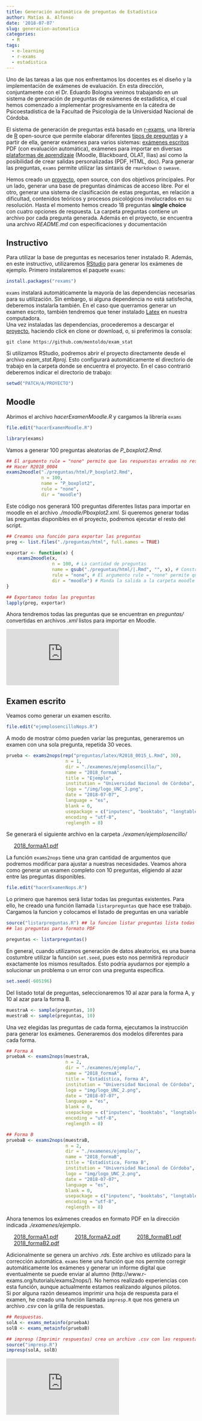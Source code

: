 ```yaml
---
title: Generación automática de preguntas de Estadística
author: Matías A. Alfonso
date: '2018-07-07'
slug: generacion-automatica
categories:
  - R
tags:
  - e-learning
  - r-exams
  - estadistica
---
```

Uno de las tareas a las que nos enfrentamos los docentes es el diseño y la implementación de exámenes de evaluación. En esta dirección, conjuntamente con el Dr. Eduardo Bologna venimos trabajando en un sistema de generación de preguntas de exámenes de estadística, el cual hemos comenzado a implementar progresivamente en la cátedra de Psicoestadística de la Facultad de Psicología de la Universidad Nacional de Córdoba.  



El sistema de generación de preguntas está basado en [r-exams](http://www.r-exams.org/), una librería de [R](https://www.r-project.org/) open-source que permite elaborar diferentes [tipos de preguntas](http://www.r-exams.org/intro/dynamic/) y a partir de ella, generar exámenes para varios sistemas: [exámenes escritos](http://www.r-exams.org/intro/written/) PDF (con evaluación automática), exámenes para importar en diversas [plataformas de aprendizaje](http://www.r-exams.org/intro/elearning/) (Moodle, Blackboard, OLAT, Ilias) así como la posibilidad de crear salidas personalizadas (PDF, HTML, doc). Para generar las preguntas, `exams` permite utilizar las sintaxis de `rmarkdown` o `sweave`. 

Hemos creado un [proyecto](https://github.com/mentoldo/exam_stat), open source, con dos objetivos principales. Por un lado, generar una base de preguntas dinámicas de acceso libre. Por el otro, generar una sistema de clasificación de estas preguntas, en relación a dificultad, contenidos teóricos y procesos psicológicos involucrados en su resolución.
Hasta el momento hemos creado 18 preguntas **single choice** con cuatro opciones de respuesta. La carpeta preguntas contiene un archivo por cada pregunta generada. Además en el proyecto, se encuentra una archivo *README.md* con especificaciones y documentación

## Instructivo

Para utilizar la base de preguntas es necesarios tener instalado R. Además, en este instructivo, utilizaremos [RStudio](https://www.rstudio.com/) para generar los exámenes de ejemplo.
Primero instalaremos el paquete `exams`:

```r

install.packages("rexams")

```

`exams` instalará automáticamente la mayoría de las dependencias necesarias para su utilización. Sin embargo, si alguna dependencia no está satisfecha, deberemos instalarla también. En el caso que querramos generar un examen escrito, también tendremos que tener instalado [Latex](https://www.latex-project.org/get/) en nuestra computadora.  
Una vez instaladas las dependencias, procederemos a descargar el [proyecto](https://github.com/mentoldo/exam_stat), haciendo click en clone or download, o, si preferimos la consola:

```git
git clone https://github.com/mentoldo/exam_stat
```
Si utilizamos RStudio, podremos abrir el proyecto directamente desde el archivo *exam_stat.Rproj*. Esto configurará automáticamente el directorio de trabajo en la carpeta donde se encuentra el proyecto. En el caso contrarió deberemos indicar el directorio de trabajo:
```r
setwd("PATCH/A/PROYECTO")
```

## Moodle

Abrimos el archivo *hacerExamenMoodle.R* y cargamos la librería `exams`

```r
file.edit("hacerExamenMoodle.R")

library(exams)
```

Vamos a generar 100 preguntas aleatorias de *P_boxplot2.Rmd*.

```r
## El argumento rule = "none" permite que las respuestas erradas no resten puntos
## Hacer R2018_0004
exams2moodle("./preguntas/html/P_boxplot2.Rmd",
             n = 100,
             name = "P_boxplot2",
             rule = "none",
             dir = "moodle")
```
Este código nos generará 100 preguntas diferentes listas para importar en moodle en el archivo *./moodle/Pboxplot2.xml*. Si queremos generar todas las preguntas disponibles en el proyecto, podremos ejecutar el resto del script.

```r
## Creamos una función para exportar las preguntas
preg <- list.files("./preguntas/html", full.names = TRUE)

exportar <- function(x) {
    exams2moodle(x,
                 n = 100, # La cantidad de preguntas
                 name = gsub("./preguntas/html/|.Rmd", "", x), # Construye el nombre a partir del nombre original
                 rule = "none", # El argumento rule = "none" permite que las respuestas erradas no resten puntos
                 dir = "moodle") # Manda la salida a la carpeta moodle
}

## Exportamos todas las preguntas
lapply(preg, exportar)
```
Ahora tendremos todas las preguntas que se encuentran en *preguntas/* convertidas en archivos *.xml* listos para importar en Moodle.

<div class="video-container">
<iframe src="https://www.youtube.com/embed/08UWCRCC004" frameborder="0" allow="autoplay; encrypted-media" allowfullscreen></iframe>
</div>
## Examen escrito

Veamos como generar un examen escrito.

```r
file.edit("ejemplosencilloNops.R")
```

A modo de mostrar cómo pueden variar las preguntas, generaremos un examen con una sola pregunta, repetida 30 veces.

```r
prueba <- exams2nops(rep("preguntas/latex/R2018_0015_L.Rmd", 30),
                      n = 1,
                      dir = "./examenes/ejemplosencillo/", 
                      name = "2018_formaA",
                      title = "Ejemplo",
                      institution = "Universidad Nacional de Córdoba",
                      logo = "/img/logo_UNC_2.png",
                      date = "2018-07-07",
                      language = "es",
                      blank = 0,
                      usepackage = c("inputenc", "booktabs", "longtable"),
                      encoding = "utf-8",
                      reglength = 8)
```

Se generará el siguiente archivo en la carpeta *./examen/ejemplosencillo/*

<a href=/doc/generacion-automatica/2018_formaA1.pdf style = "margin:20px">2018_formaA1.pdf</a>

La función `exams2nops` tiene una gran cantidad de argumentos que podremos modificar para ajustar a nuestras necesidades.
Veamos ahora como generar un examen completo con 10 preguntas, eligiendo al azar entre las preguntas disponibles.

```r
file.edit("hacerExamenNops.R")
```

Lo primero que haremos será listar todas las preguntas existentes. Para ello, he creado una función llamada `listarpreguntas` que hace ese trabajo. Cargamos la funcion y colocamos el listado de preguntas en una variable

```r
source("listarpreguntas.R") ## la funcion listar preguntas lista todas
## las preguntas para formato PDF

preguntas <- listarpreguntas()
```

En general, cuando utilizamos generación de datos aleatorios, es una buena costumbre utilizar la función `set.seed`, pues esto nos permitirá reproducir exactamente los mismos resultados. Esto podría ayudarnos por ejemplo a solucionar un problema o un error con una pregunta específica.

```r
set.seed(-605196)
```

Del listado total de preguntas, seleccionaremos 10 al azar para la forma A, y 10 al azar para la forma B.

```r
muestraA <- sample(preguntas, 10)
muestraB <- sample(preguntas, 10)
```

Una vez elegidas las preguntas de cada forma, ejecutamos la instrucción para generar los exámenes. Generaremos dos modelos diferentes para cada forma.

```r
## Forma A
pruebaA <- exams2nops(muestraA,
                      n = 2,
                      dir = "./examenes/ejemplo/", 
                      name = "2018_formaA",
                      title = "Estadística, Forma A",
                      institution = "Universidad Nacional de Córdoba",
                      logo = "img/logo_UNC_2.png",
                      date = "2018-07-07",
                      language = "es",
                      blank = 0,
                      usepackage = c("inputenc", "booktabs", "longtable"),
                      encoding = "utf-8",
                      reglength = 8)

## Forma B
pruebaB <- exams2nops(muestraB,
                      n = 2,
                      dir = "./examenes/ejemplo/", 
                      name = "2018_formaB",
                      title = "Estadística, Forma B",
                      institution = "Universidad Nacional de Córdoba",
                      logo = "img/logo_UNC_2.png",
                      date = "2018-07-07",
                      language = "es",
                      blank = 0,
                      usepackage = c("inputenc", "booktabs", "longtable"),
                      encoding = "utf-8",
                      reglength = 8)
```

Ahora tenemos los exámenes creados en formato PDF en la dirección indicada *./examenes/ejemplo*.  

<a href="/doc/generacion-automatica/2018_formaA1_1.pdf" style = "margin:20px">2018_formaA1.pdf</a>
<a href="/doc/generacion-automatica/2018_formaA2.pdf" style = "margin:20px">2018_formaA2.pdf</a>
<a href="/doc/generacion-automatica/2018_formaB1.pdf" style = "margin:20px">2018_formaB1.pdf</a>
<a href="/doc/generacion-automatica/2018_formaB2.pdf" style = "margin:20px">2018_formaB2.pdf</a>


Adicionalmente se genera un archivo *.rds*. Este archivo es utilizado para la corrección automática. `exams` tiene una función que nos permite corregir automáticamente los exámenes y generar un informe digital que eventualmente se puede enviar al alumno (http://www.r-exams.org/tutorials/exams2nops/). No hemos realizado experiencias con esta función, aunque actualmente estamos realizando algunos pilotos.  
Si por alguna razón deseamos imprimir una hoja de respuesta para el examen, he creado una función llamada `impresp.R` que nos genera un archivo *.csv* con la grilla de respuestas.

```r
## Respuestas.
solA <- exams_metainfo(pruebaA)
solB <- exams_metainfo(pruebaB)

## impresp (Imprimir respuestas) crea un archivo .csv con las respuestas correctas.
source("impresp.R")
impresp(solA, solB)
```  

<div class="video-container">
<iframe src="https://www.youtube.com/embed/CNcCDmgio_Q" frameborder="0" allowfullscreen></iframe>
</div>

